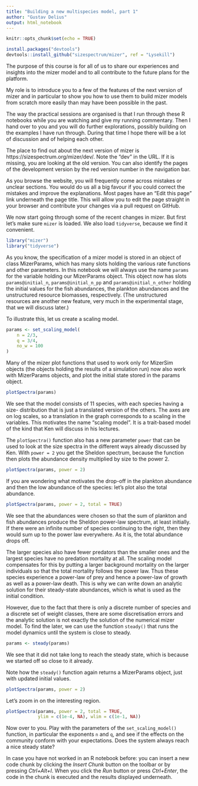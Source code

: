 ```yaml
---
title: "Building a new multispecies model, part 1"
author: "Gustav Delius"
output: html_notebook
---
```


```r
knitr::opts_chunk$set(echo = TRUE)
```
```r
install.packages("devtools")
devtools::install_github("sizespectrum/mizer", ref = "Lysekill")
```

The purpose of this course is for all of us to share our experiences and 
insights into the mizer model and to all contribute to the future plans for
the platform.

My role is to introduce you to a few of the features of the next version of
mizer and in particular to show you how to use them to build mizer models from
scratch more easily than may have been possible in the past. 

The way the practical sessions are organised is that I run through these
R notebooks while you are watching and give my running commentary. Then I hand
over to you and you will do further explorations, possibly building on the
examples I have run through. During that time I hope there will be a lot of
discussion and of helping each other.

The place to find out about the next version of mizer is 
https://sizespectrum.org/mizer/dev/. Note the "dev" in the URL. If it is
missing, you are looking at the old version. You can also identify the pages
of the development version by the red version number in the navigation bar.

As you browse the website, you will frequently come across mistakes or unclear
sections. You would do us all a big favour if you could correct the mistakes
and improve the explanations. Most pages have an "Edit this page" link 
underneath the page title. This will allow you to edit the page straight in
your browser and contribute your changes via a pull request on GitHub.

We now start going through some of the recent changes in mizer. But first let's
make sure `mizer` is loaded. We also load `tidyverse`, because we find it convenient.
```r
library("mizer")
library("tidyverse")
```

As you know, the specification of a mizer model is stored in an object of 
class MizerParams, which has many slots holding the various rate functions
and other parameters. In this notebook we will always use the name `params`
for the variable holding our MizerParams object. This object now has slots
`params@initial_n`, `params@initial_n_pp` and `params@initial_n_other` holding the
initial values for the fish abundances, the plankton abundances and the
unstructured resource biomasses, respectively. (The unstructured resources are
another new feature, very much in the experimental stage, that we will discuss
later.)

To illustrate this, let us create a scaling model.
```r
params <- set_scaling_model(
    n = 2/3,
    q = 3/4,
    no_w = 100
)
```
Many of the mizer plot functions that used to work only for MizerSim objects
(the objects holding the results of a simulation run) now also work with
MizerParams objects, and plot the initial state stored in the params object.
```r
plotSpectra(params)
```

We see that the model consists of 11 species, with each species having a size-
distribution that is just a translated version of the others. The axes are on
log scales, so a translation in the graph corresponds to a scaling in the
variables. This motivates the name "scaling model". It is a trait-based model
of the kind that Ken will discuss in his lectures.

The `plotSpectra()` function also has a new parameter `power` that can be used
to look at the size spectra in the different ways already discussed by Ken.
With `power = 2` you get the Sheldon spectrum, because the function then plots
the abundance density multiplied by size to the power 2.
```r
plotSpectra(params, power = 2)
```

If you are wondering what motivates the drop-off in the plankton abundance and
then the low abundance of the species: let's plot also the total abundance.
```r
plotSpectra(params, power = 2, total = TRUE)
```

We see that the abundances were chosen so that the sum of plankton and fish
abundances produce the Sheldon power-law spectrum, at least initially. If
there were an infinite number of species continuing to the right, then they
would sum up to the power law everywhere. As it is, the total abundance drops
off.

The larger species also have fewer predators than the smaller ones and the
largest species have no predation mortality at all. The scaling model
compensates for this by putting a larger background mortality on the larger
individuals so that the total mortality follows the power law. Thus these
species experience a power-law of prey and hence a power-law of growth as
well as a power-law death. This is why we can write down an analytic solution
for their steady-state abundances, which is what is used as the initial 
condition.

However, due to the fact that there is only a discrete number of species and
a discrete set of weight classes, there are some discretisation errors and the
analytic solution is not exactly the solution of the numerical mizer model.
To find the later, we can use the function `steady()` that runs the 
model dynamics until the system is close to steady.
```r
params <- steady(params)
```
We see that it did not take long to reach the steady state, which is because
we started off so close to it already. 

Note how the `steady()` function again returns a MizerParams object, just with
updated initial values.
```r
plotSpectra(params, power = 2)
```

Let's zoom in on the interesting region.
```r
plotSpectra(params, power = 2, total = TRUE, 
            ylim = c(1e-4, NA), wlim = c(1e-1, NA))
```

Now over to you. Play with the parameters of the `set_scaling_model()` function,
in particular the exponents `n` and `q`, and see if the effects on the community
conform with your expectations. Does the system always reach a nice steady
state?

In case you have not worked in an R notebook before: you can insert a new code
chunk by clicking the *Insert Chunk* button on the toolbar or by pressing
*Ctrl+Alt+I*. When you click the *Run* button or press *Ctrl+Enter*, the code
in the chunk is executed and the results displayed underneath.

